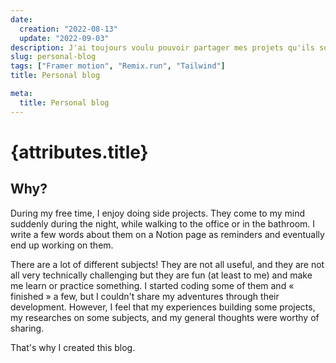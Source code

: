 ```yaml
---
date:
  creation: "2022-08-13"
  update: "2022-09-03"
description: J'ai toujours voulu pouvoir partager mes projets qu'ils soient terminés ou non et pourquoi pas quelques articles. Il me fallait donc un blog.
slug: personal-blog
tags: ["Framer motion", "Remix.run", "Tailwind"]
title: Personal blog

meta:
  title: Personal blog
---
```


# {attributes.title}

## Why?

During my free time, I enjoy doing side projects. They come to my mind suddenly during the night, while walking to the office or in the bathroom. 
I write a few words about them on a Notion page as reminders and eventually end up working on them.

There are a lot of different subjects! They are not all useful, and they are not all very technically challenging but they are fun (at least to me) 
and make me learn or practice something. I started coding some of them and « finished » a few, but I couldn't share my adventures through their development. 
However, I feel that my experiences building some projects, my researches on some subjects, and my general thoughts were worthy of sharing. 

That's why I created this blog.
